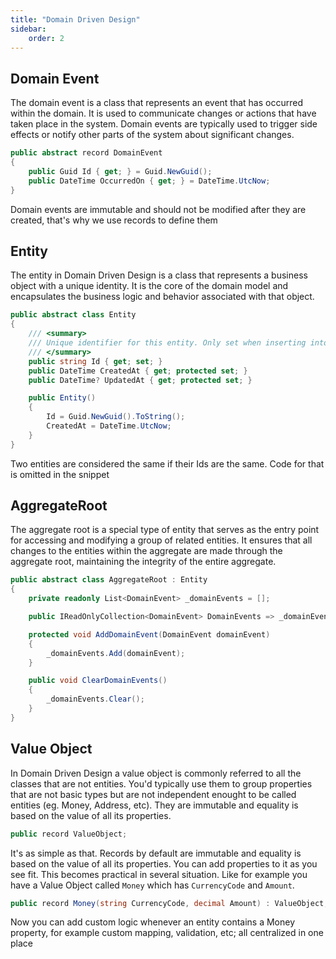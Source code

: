 ```yaml
---
title: "Domain Driven Design"
sidebar:
    order: 2
---
```


## Domain Event

The domain event is a class that represents an event that has occurred within the domain. It is used to communicate changes or actions that have taken place in the system. Domain events are typically used to trigger side effects or notify other parts of the system about significant changes.

```csharp
public abstract record DomainEvent
{
    public Guid Id { get; } = Guid.NewGuid();
    public DateTime OccurredOn { get; } = DateTime.UtcNow;
}
```

Domain events are immutable and should not be modified after they are created, that's why we use records to define them

## Entity

The entity in Domain Driven Design is a class that represents a business object with a unique identity. It is the core of the domain model and encapsulates the business logic and behavior associated with that object.

```csharp
public abstract class Entity
{
    /// <summary>
    /// Unique identifier for this entity. Only set when inserting into the DB
    /// </summary>
    public string Id { get; set; }
    public DateTime CreatedAt { get; protected set; }
    public DateTime? UpdatedAt { get; protected set; }

    public Entity()
    {
        Id = Guid.NewGuid().ToString();
        CreatedAt = DateTime.UtcNow;
    }
}
```

Two entities are considered the same if their Ids are the same. Code for that is omitted in the snippet

## AggregateRoot

The aggregate root is a special type of entity that serves as the entry point for accessing and modifying a group of related entities. It ensures that all changes to the entities within the aggregate are made through the aggregate root, maintaining the integrity of the entire aggregate.

```csharp
public abstract class AggregateRoot : Entity
{
    private readonly List<DomainEvent> _domainEvents = [];

    public IReadOnlyCollection<DomainEvent> DomainEvents => _domainEvents.AsReadOnly();

    protected void AddDomainEvent(DomainEvent domainEvent)
    {
        _domainEvents.Add(domainEvent);
    }

    public void ClearDomainEvents()
    {
        _domainEvents.Clear();
    }
}
```

## Value Object

In Domain Driven Design a value object is commonly referred to all the classes that are not entities. You'd typically use them to group properties that are not basic types but are not independent enought to be called entities (eg. Money, Address, etc). They are immutable and equality is based on the value of all its properties.

```csharp
public record ValueObject;
```

It's as simple as that. Records by default are immutable and equality is based on the value of all its properties. You can add properties to it as you see fit. This becomes practical in several situation. Like for example you have a Value Object called `Money` which has `CurrencyCode` and `Amount`.

```csharp
public record Money(string CurrencyCode, decimal Amount) : ValueObject;
```

Now you can add custom logic whenever an entity contains a Money property, for example custom mapping, validation, etc; all centralized in one place